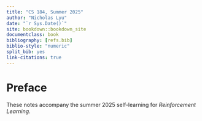 ```yaml
---
title: "CS 184, Summer 2025"
author: "Nicholas Lyu"
date: "`r Sys.Date()`"
site: bookdown::bookdown_site
documentclass: book
bibliography: [refs.bib]
biblio-style: "numeric"
split_bib: yes
link-citations: true
---
```


\usepackage{cancel}
\usepackage{amsmath, amsfonts}
\usepackage{bm}
\newcommand{\pd}[1]{\partial_{#1}}

\newcommand{\mbb}{\mathbb}
\newcommand{\mbf}{\mathbf}
\newcommand{\mb}{\boldsymbol}
\newcommand{\mrm}{\mathrm}
\newcommand{\mca}{\mathcal}
\newcommand{\mfk}{\mathfrak}
\newcommand{\tr}{\mrm{tr}} 
\newcommand{\df}{\dfrac}
\newcommand{\la}{\langle}
\newcommand{\ra}{\rangle}
\newcommand{\dag}{\dagger}

\newcommand{\Cl}{\mca C}
\newcommand{\Gr}{\mca G}
\newcommand{\Pf}{\mrm{Pf}}
\newcommand{\Pa}{\mca P}
\newcommand{\R}{\mbb R}
\newcommand{\Exp}{\mbb{E}}
\newcommand{\EV}[1]{\mathop{\mathbb{E}}\limits_{#1}}
\newcommand{\EEV}[2]{%
  \mathop{\mathbb{E}}\limits_{\substack{#1 \\ #2}}}
\newcommand{\argmax}[1]{\operatorname*{arg\,max}_{#1}}

\newcommand{\poly}{\mrm{poly}}



# Preface {-}
These notes accompany the summer 2025 self-learning for _Reinforcement Learning_. 